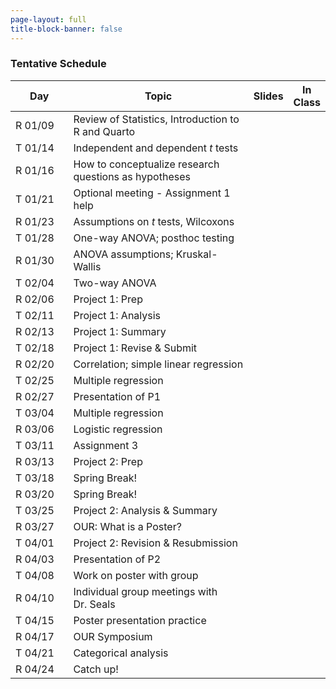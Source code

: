 ```yaml
---
page-layout: full
title-block-banner: false
---
```


### Tentative Schedule

| Day | Topic | Slides | In Class |
|----|-------------|--|--|
| R 01/09 | Review of Statistics, Introduction to R and Quarto | <!-- link to slides --> | <!-- link to activity --> |
| T 01/14 | Independent and dependent *t* tests | <!-- link to slides --> | <!-- link to activity --> |
| R 01/16 | How to conceptualize research questions as hypotheses | <!-- link to slides --> | <!-- link to activity --> |
| T 01/21 | Optional meeting - Assignment 1 help | <!-- link to slides --> | <!-- link to activity --> |
| R 01/23 | Assumptions on *t* tests, Wilcoxons | <!-- link to slides --> | <!-- link to activity --> |
| T 01/28 | One-way ANOVA; posthoc testing | <!-- link to slides --> | <!-- link to activity --> |
| R 01/30 | ANOVA assumptions; Kruskal-Wallis | <!-- link to slides --> | <!-- link to activity --> |
| T 02/04 | Two-way ANOVA | <!-- link to slides --> | <!-- link to activity --> |
| R 02/06 | Project 1: Prep | <!-- link to slides --> | <!-- link to activity --> |
| T 02/11 | Project 1: Analysis | <!-- link to slides --> | <!-- link to activity --> |
| R 02/13 | Project 1: Summary | <!-- link to slides --> | <!-- link to activity --> |
| T 02/18 | Project 1: Revise & Submit | <!-- link to slides --> | <!-- link to activity --> |
| R 02/20 | Correlation; simple linear regression | <!-- link to slides --> | <!-- link to activity --> |
| T 02/25 | Multiple regression | <!-- link to slides --> | <!-- link to activity --> |
| R 02/27 | Presentation of P1 | <!-- link to slides --> | <!-- link to activity --> |
| T 03/04 | Multiple regression | <!-- link to slides --> | <!-- link to activity --> |
| R 03/06 | Logistic regression | <!-- link to slides --> | <!-- link to activity --> |
| T 03/11 | Assignment 3 | <!-- link to slides --> | <!-- link to activity --> |
| R 03/13 | Project 2: Prep | <!-- link to slides --> | <!-- link to activity --> |
| T 03/18 | Spring Break! | | |
| R 03/20 | Spring Break! | | | 
| T 03/25 | Project 2: Analysis & Summary | <!-- link to slides --> | <!-- link to activity --> |
| R 03/27 | OUR: What is a Poster? | <!-- link to slides --> | <!-- link to activity --> |
| T 04/01 | Project 2: Revision & Resubmission | <!-- link to slides --> | <!-- link to activity --> |
| R 04/03 | Presentation of P2 | <!-- link to slides --> | <!-- link to activity --> |
| T 04/08 | Work on poster with group | <!-- link to slides --> | <!-- link to activity --> |
| R 04/10 | Individual group meetings with Dr. Seals | <!-- link to slides --> | <!-- link to activity --> | 
| T 04/15 | Poster presentation practice | <!-- link to slides --> | <!-- link to activity --> |
| R 04/17 | OUR Symposium | | | 
| T 04/21 | Categorical analysis | <!-- link to slides --> | <!-- link to activity --> |
| R 04/24 | Catch up! | | |
